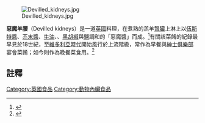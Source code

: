 {{Expand language|1=en|time=2020-09-27T06:19:53+00:00}}
[[File:Devilled_kidneys.jpg|thumb]]

'''惡魔羊腰'''（Devilled kidneys）是一道[[英國|英國]]料理，在煮熟的羔羊[[腎臟|腎臟]]上淋上以[[伍斯特醬|伍斯特醬]]、[[芥末醬|芥末醬]]、[[牛油|牛油]]、{{tsl|yue|牛角椒}}、[[黑胡椒|黑胡椒]]與[[食鹽|鹽]]調和的「惡魔醬」而成。<ref name=hairybikers>{{cite news|title=Devilled kidneys|url=https://www.bbc.co.uk/food/recipes/devilled_kidneys_58867|accessdate=2012-07-28|newspaper=BBC Food|archive-date=2012-08-26|archive-url=https://web.archive.org/web/20120826054717/http://www.bbc.co.uk/food/recipes/devilled_kidneys_58867|dead-url=no}}</ref>有關該菜餚的紀錄最早見於18世紀，至[[維多利亞時代|維多利亞時代]]開始風行於上流階級，常作為早餐與[[紳士俱樂部|紳士俱樂部]]宴會菜餚；如今則作為晚餐菜食用。<ref name=offallslater>{{cite news|last=Slater|first=Nigel|title=Oooh, you are offal...|url=https://www.theguardian.com/lifeandstyle/2001/nov/04/foodanddrink.recipes|accessdate=2012-07-28|newspaper=The Observer|date=2001-11-04|archive-date=2013-08-25|archive-url=https://web.archive.org/web/20130825211914/http://www.theguardian.com/lifeandstyle/2001/nov/04/foodanddrink.recipes|dead-url=no}}</ref>

==註釋==

[[Category:英國食品|Category:英國食品]]
[[Category:動物內臟食品|Category:動物內臟食品]]